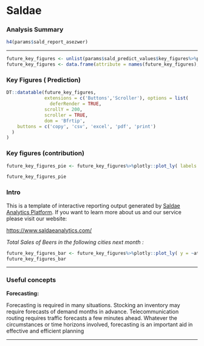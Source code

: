 # Saldae {data-navmenu="Intro"}

### Analysis Summary {data-commentary-height=200}

```r

h4(params$sald_report_asezwer)
```

***

```r
future_key_figures <- unlist(params$sald_predict_values$key_figures%>%purrr::map(~.x[[1]]))
future_key_figures <- data.frame(attribute = names(future_key_figures),forecast =future_key_figures)


```


### Key Figures ( Prediction)
```r


DT::datatable(future_key_figures,
              extensions = c('Buttons','Scroller'), options = list(
                deferRender = TRUE,
              scrollY = 200,
              scroller = TRUE,
              dom = 'Bfrtip',
    buttons = c('copy', 'csv', 'excel', 'pdf', 'print')
  )
)
```


### Key figures (contribution)
```r
future_key_figures_pie <- future_key_figures%>%plotly::plot_ly( labels  = ~attribute, values= ~forecast, type = 'pie')

future_key_figures_pie
```




### Intro {data-commentary-height=400}

This is a template of interactive reporting output generated by [Saldae Analytics Platform](https://saldae-analytics.shinyapps.io/saldae-analytics-platform/).
If you want to learn more about us and our service please visit our website: 

[https://www.saldaeanalytics.com/](https://www.saldaeanalytics.com/)

*Total Sales of Beers in the following cities next month :* 

```r
future_key_figures_bar <- future_key_figures%>%plotly::plot_ly( y = ~attribute, x = ~forecast, type = 'bar',color = ~attribute, orientation = 'h')
future_key_figures_bar

```


***

### Useful concepts {data-commentary-height=300}


**Forecasting:**

Forecasting is required in many situations. Stocking an inventory may require forecasts of demand months in advance. Telecommunication routing requires traffic forecasts a few minutes ahead. Whatever the circumstances or time horizons involved, forecasting is an important aid in effective and efficient planning

***

